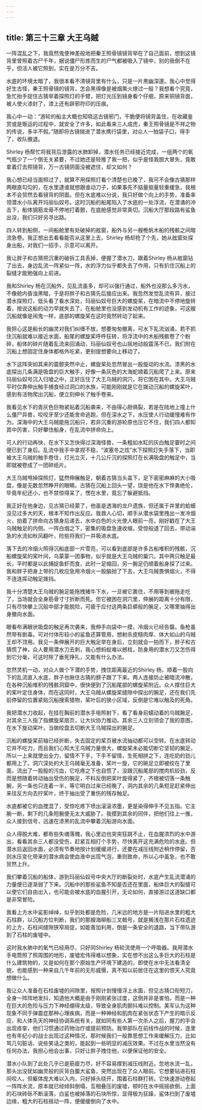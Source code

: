 ```yaml
---
---
---
```

title: 第三十三章 大王乌贼
---




一阵混乱之下，我竟然鬼使神差般地把秦王照骨镜镜背举在了自己面前，想到这镜背里曾照着古尸千年，据说僵尸形炼而生的尸气都被吸入了镜中，别的我倒不在乎，但活人被它照到，实在是万分不吉。

水底的环境太暗了，我很本看不清镜背里有什么，只是一片黑幽深邃。我心中觉得好生古怪，秦王照骨镜的镜背，怎会黑得像是被烟熏火燎过一般？我想看个究竟，急忙抬手捉住古猜举着探照灯的手臂，把灯光压到镜身看个仔细，原来铜镜背面，被人使火漆封了，漆上还有辟邪符印的压痕。

我心中一动：“游轮的船主大概也知晓这古镜邪门，干脆便将镜背盖住，在收藏鉴赏或是贩运的过程中，就安全了许多，如此看来三人成虎，秦王照骨镜是不祥之物的传说，多半不假。”随即将古镜揣进了潜水携行袋里，对众人一拍袋子口，得手了，收队撤退。

Shirley 杨帮忙将我背后泄露的水肺卸掉，潜水任务已经接近完成，一组两个的氧气瓶少了一个倒无关紧要，不过她还是轻推了我一把，似乎是怪我胆大冒失，竟敢拿着灯去照镜背，万一古镜阴面没被遮住，却又如何？

我心想已经当面照过了，就算不用探照灯看个清楚也已晚了，我可不会像古猜那样两眼直勾勾的，在水里逮谁就想跟谁动刀子，如果事先不掂量掂量轻重缓急，我根本不会贸然去看镜背的阴面。但在水底难以分说，我只好做个向上的手势，准备率领潜水小队离开玛丽仙奴号。这时沉船的船尾陷入了水底的一处浮流，在潜涌的冲击下，船体钢筋龙骨不停地打着颤，在底舱感觉非常真切。沉船大厅那段路有鲨鱼出没，我们只好另寻出路。

四人转到船侧，一间船舱里有处破掉的舷窗，船外与另一艘桅帆木船的残骸之间暗流急卷。我正想出去看看能否从这里上去，Shirley 杨却抢了个先，她从舷窗处探身出船，对我们一招手，示意可以离开。

我让胖子和古猜把沉重的破拆工具丢掉，便握了潜水刀，跟着Shirley 杨从舷窗钻了出去，身边乱流一阵紧似一阵，水的浮力似乎都失去了作用，只有扒住沉船上的裂缝才能勉强向上前进。

我和Shirley 杨在沉船外，见乱流虽多，却可以强行通过，船外也没那么多污水，不像舱内昏浊黑暗，于是将胖子和古猜先后接应出来。我忽然发觉乱流有异，接过潜水探照灯，低头看了看水深处，玛丽仙奴号巨大的螺旋桨，在暗流中不停地旋转着，按说这船的动力早就失去了，在船舱里也没感到发动机有工作的迹象，可这艘沉船就像是闹鬼一样，底部的螺旋桨在这时竟然转动了起来。

我担心这是船长的幽灵对我们纠缠不放，想要匆匆撤离，可水下乱流汹涌，若不抓住沉船就难以接近水面，船尾的螺旋桨呼呼狂转，将浮流中的木船残骸卷了个粉碎，船体的碎片随着乱流来回涌动，玛丽仙奴号也山摇地动般震荡不已，我们附在沉船上想固定住身体都格外吃紧，更别提想要向上移动了。

水下这阵突如其来的震颤突然中止，螺旋桨处忽然冒出一股旋动的水流。漆黑的水底探出几条满是吸盘的巨大触手，好像一条灰色的大海蛇顺着沉船爬了上来。原来玛丽仙奴号沉入归墟之中，正好压住了大王乌贼的洞穴，将它困在其中。大王乌贼平时仅靠伸出触手捕食经过洞口的水族，可能刚刚就是它在拨动沉船的螺旋桨叶，感到有活物爬出沉船，便立刻伸长了触手卷来。

我看见水下的青灰色巨物紧贴着沉船袭来，不由得心胆俱裂，若是在陆地上撞上什么僵尸异兽，咬咬牙至少还能舍命逃跑，但在深水之下，水压使人行动缓慢难有作为。深海中的大王乌贼能拖沉船只，若非沉重的游轮原也压它不住，我们四人都知其中厉害，只好攀住船身，在乱流中拼命向上。

可人的行动再快，在水下又怎快得过深海怪兽，一条粗如水缸的灰白触足霎时之间便已到了身后。乱流中我手中拿捏不稳，“波塞冬之炫”水下探照灯失手落下，当即被大王乌贼的触手卷住，灯光立灭，十几公斤沉的探照灯在长满吸盘的触足中，当即就被卷成了一团碎纸片。

大王乌贼甩掉探照灯，猛然伸展触足，朝着古猜当头盖下，足下密密麻麻的大小吸盘，像是无数忽然睁开的眼睛。古猜在沉船上回头一望，饶是他在水下悍勇绝伦，毕竟年纪还小，也不禁惊得呆了，愣在水里，竟忘了躲避抵挡。

我正好在他身边，见古猜已经蒙了，他虽是透海的龙户遗族，但还属于井里的蛤蟆没见过多大的天，根本不知作出反应。我救人心切，顺手从潜水袋里拽出一发冷烟火，拍着了拼命向古猜身后递去，水中白色的火光使人眼前一亮，刚好戳在了大王乌贼触足的内侧。一阵白烟之下，密集的吸盘急速收缩，受惊般退了回去，带动湍急的水流如秋风翻叶，险些将我们一并吸进水底。

落下去的冷烟火照得沉船底部一片雪亮，可以看到底部是许多古船堆积的残骸，沉船螺旋桨的桨叶间，乌蒙蒙一团事物，似乎就是大王乌贼的巢穴。其中两只触足最长，平时都是以此捕捉鱼虾而食，此时一足缩回，另一腕足仍顺着船身探了过来。我和胖子把身上带的几枚应急用冷烟火一股脑抛了下去，大王乌贼畏惧烟火，不得不连连挥动触足拨挡。

我十分清楚大王乌贼的腕足能拖拽猪牛下水，一旦被它裹住，不用等到被拖走吃了，当场就会全身筋骨寸寸折断而死。但它被困在洞穴里，伸展的距离十分有限，只有尽快攀上沉般中部才能脱险，可疲于应付这两条巨蟒般的腕足，又哪里抽得出身撤向水面。

眼看布满眼状吸盘的触足再次袭来，我伸手向袋中一摸，冷烟火已经告罄。鱼枪虽然带有剧毒。可对付体形较小的鲨鱼还算管用，想射杀皮糙肉厚、体大如山的乌贼王却不顶用。我见一条伸展开的巨大触足举在身后，立刻就会一拍而下，胖子和古猜慌了神，众人要用潜水刀去刺，我心想蚂蚁难以撼柱，防身用的潜水刀又怎伤得到它分毫，可这时除了垂死挣扎，又能有什么办法。

忽然灵机一动，对众人做个下潜的手势，拽住距离最近的Shirley 杨，顺着一股向下的乱流直入水底，胖子也揪住古猜的膀子跟了下来。两人连接防止被暗流冲散，在各种沉船堆积的残骸洞窟中，很快便到了沉船尾部的螺旋桨附近。众人撑住巨大的桨叶定住身体，而在这同时，大王乌贼从螺旋桨缝隙中探出的腕足，还在我们先前停留的位置紧贴沉船搜索猎物，桨叶后的狭小区域，反倒是它难以触及的死角。

我把潜水刀收起，在挂在胸前的潜水手电照射下，看了看身前蠕动着的乌贼腕足，对其余三人指了指螺旋桨扇页，让大伙协力推动。其余三人立刻领会了我的意图，在水下旋动桨叶，当做绞盘去切断大王乌贼探出的腕足。

沉船的螺旋桨前轴已经折断，失去固定的桨页被水流抽动都可以空转。在水底转动它并不吃力，而且我们心知大王乌贼力量很大，螺旋桨未必能切断它坚韧的腕足，所以一上来就使出全力，留情不下手，下手不留情，生死相拼之下，连吃奶的劲儿都用上了。洞穴深处的大王乌贼毫无准备，桨叶一旋，它的碗足立即被绞在了里面，流出了一股股的污血，它吃疼之下也自慌了，没跟沉船尾部的搅肉机较劲，反而是想随着转动抽出受伤的腕足，不料反倒把桨叶旋得紧了，齐根被切落一条触腕，另一条也只连着一半，等它明白过来已经晚了，洞内其余的几条短足赶紧伸出来往反方向去拧桨叶，终于抽出受了重伤的残存触足。

水底都被它的血搅混了，受惊吃疼下喷出滚滚浓墨，更是染得伸手不见五指。它主腕一断，剩下的几条短腕便无太大威胁了。我摸到其余的同伴，把他们往上一推，众人接到信号，迅速在漆黑的乱流中攀着沉船游向水面。

众人得脱大难，都有些失魂落魄，我心里边也突突狂跳不止，在血腥浓烈的水中游出，看看其余三人都没受伤，赶紧互相打个手势，尽快离开这充满危险的水底。但潜水后返回水面，必须有节奏地按计划缓缓进行，还要在减压线附近稍作停留，否则水压变化带来的潜水病会使血液中出现气泡，重则致命，所以心中虽急，也不敢贸然上升。

我们攀着沉船的船体，游到玛丽仙奴号中央大厅的断裂处时，水底产生乱流潜涌的力量便已逐渐弱了下来。沉船中的那些鲨鱼不知是否还在里面，船体巨大的裂缝可以使它们自由出入，也可能会被水底的血腥引开，无论如何，直接游过这道缺口都是非常冒险。

我看上方水中鲨影绰绰，似乎到处都是危险，几米远的地方是一片陷进水里的粗大石柱群，以沉船方位判断，我们的那艘海柳船三叉戟号，就是搁浅在那片石柱遗迹的上方，石柱间缝隙狭窄局促，如能善加利用，倒是一条安全的退路，当下带队游到了石柱的废墟中。

这时我水肺中的氧气已经用尽，只好同Shirley 杨轮流使用一个呼吸器。我用潜水手电筒照了照周围的地形，废墟宏伟得难以想象，实在想不出这么多巨大的石柱是什么建筑物的，又是如何在那个原始生产环境下建造的，即使在水中无法看清全貌，也能感到一种来自几千年前的无形威慑，真不知以前居住在这里的恨天人究竟想做什么。

我让众人准备在石柱废墟的间隙里，按照计划慢慢浮上水面，但见古猜口衔短刀，全身一阵阵地发抖，知道他大概是由于刚刚紧张过度，这倒并非是害怕，而是一种在巨大的危险与压力下神经绷得太级，导致全身肌肉颤抖难以控制。美军认为这种现象不同于弹震症那种心理疾病，而是一种神经和肌肉在紧张状态下产生的暗示反应，和人体先天的神经协调系统有关，就如同有些人第一次杀人之后，握刀的手会出现痉挛，他们习惯通过药物治疗或提前预防。我带部队在前线作战的时候，连里也有年纪小的战士出现过这种情况，那时候我们一般靠思想工作来缓解压力，比如骂几句脏话、说些笑话之类的，能起到一些明显的减压效果。不过在水里当然没有任何办法，我担心他会出事，只好让胖子拽住他，以便保证他的安全。

潜水小队到了此处几乎已是筋疲力尽，好不容易撑到减压线附近。忽地水流一乱，那头出没犹如幽灵般的灰背白腹大鲨鱼，突然出现在了众人眼前。它想要钻进石柱间咬人，但躯体庞大难以入内，只好掉头绕开，围着石柱群打转。它快速游动卷起一阵阵水流，原本就已经倾斜倒塌，互相叠压的废墟，顿时在水中摇摇欲倒，上面的石块砖砾不断滚落，白鲨也被掉落的石块所惊，显得极为狂躁，鲨体扫到了废墟边缘，粗大的石柱摇动一阵，便缓缓倒向了水中。